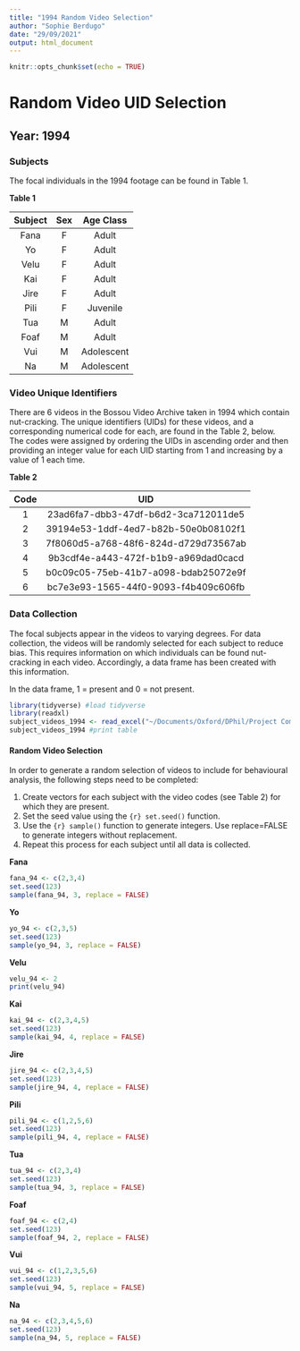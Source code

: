 ```yaml
---
title: "1994 Random Video Selection"
author: "Sophie Berdugo"
date: "29/09/2021"
output: html_document
---
```


```r
knitr::opts_chunk$set(echo = TRUE)
```

# Random Video UID Selection

## Year: 1994

### Subjects

The focal individuals in the 1994 footage can be found in Table 1.

**Table 1**

|Subject  | Sex | Age Class  |
|:------: |:---:| :---------:|
|Fana     |F    | Adult      |
|Yo       |F    | Adult      |
|Velu     |F    | Adult      |
|Kai      |F    | Adult      |
|Jire     |F    | Adult      |
|Pili     |F    | Juvenile   |
|Tua      |M    | Adult      |
|Foaf     |M    | Adult      |
|Vui      |M    | Adolescent |
|Na       |M    | Adolescent |

### Video Unique Identifiers
There are 6 videos in the Bossou Video Archive taken in 1994 which contain nut-cracking. The unique identifiers (UIDs) for these videos, and a corresponding numerical code for each, are found in the Table 2, below. The codes were assigned by ordering the UIDs in ascending order and then providing an integer value for each UID starting from 1 and increasing by a value of 1 each time.

**Table 2**

|Code  | UID                                  |
|:---: | :-----------------------------------:|
| 1    | 23ad6fa7-dbb3-47df-b6d2-3ca712011de5 |
| 2    | 39194e53-1ddf-4ed7-b82b-50e0b08102f1 |
| 3    | 7f8060d5-a768-48f6-824d-d729d73567ab |
| 4    | 9b3cdf4e-a443-472f-b1b9-a969dad0cacd |
| 5    | b0c09c05-75eb-41b7-a098-bdab25072e9f |
| 6    | bc7e3e93-1565-44f0-9093-f4b409c606fb |

### Data Collection
The focal subjects appear in the videos to varying degrees. For data collection, the videos will be randomly selected for each subject to reduce bias. This requires information on which individuals can be found nut-cracking in each video. Accordingly, a data frame has been created with this information.

In the data frame, 1 = present and 0 = not present.

```r
library(tidyverse) #load tidyverse
library(readxl)
subject_videos_1994 <- read_excel("~/Documents/Oxford/DPhil/Project Components/Methods/Data/Subjects UIDs by Year/1994_subject_UIDs.xlsx")
subject_videos_1994 #print table
```

#### Random Video Selection
In order to generate a random selection of videos to include for behavioural analysis, the following steps need to be completed:

1. Create vectors for each subject with the video codes (see Table 2) for which they are present.
2. Set the seed value using the ```{r} set.seed()``` function.
3. Use the ```{r} sample()``` function to generate integers. Use replace=FALSE to generate integers without replacement.
4. Repeat this process for each subject until all data is collected.

**Fana**

```r
fana_94 <- c(2,3,4)
set.seed(123)
sample(fana_94, 3, replace = FALSE)
```

**Yo**

```r
yo_94 <- c(2,3,5)
set.seed(123)
sample(yo_94, 3, replace = FALSE)
```

**Velu**

```r
velu_94 <- 2
print(velu_94)
```

**Kai**

```r
kai_94 <- c(2,3,4,5) 
set.seed(123) 
sample(kai_94, 4, replace = FALSE) 
```

**Jire**

```r
jire_94 <- c(2,3,4,5) 
set.seed(123) 
sample(jire_94, 4, replace = FALSE) 
```

**Pili**

```r
pili_94 <- c(1,2,5,6) 
set.seed(123) 
sample(pili_94, 4, replace = FALSE) 
```

**Tua**

```r
tua_94 <- c(2,3,4)
set.seed(123)
sample(tua_94, 3, replace = FALSE)
```

**Foaf**

```r
foaf_94 <- c(2,4)
set.seed(123)
sample(foaf_94, 2, replace = FALSE)
```

**Vui**

```r
vui_94 <- c(1,2,3,5,6)
set.seed(123)
sample(vui_94, 5, replace = FALSE)
```

**Na**

```r
na_94 <- c(2,3,4,5,6)
set.seed(123)
sample(na_94, 5, replace = FALSE)
```

